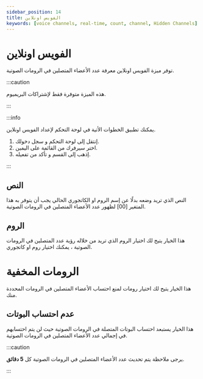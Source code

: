 ```yaml
---
sidebar_position: 14
title: الفويس اونلاين 
keywords: [voice channels, real-time, count, channel, Hidden Channels] 
---
```



# الفويس اونلاين 

توفر ميزة الفويس اونلاين معرفة عدد الأعضاء المتصلين في الرومات الصوتية.

:::caution 

هذه الميزة متوفرة فقط لإشتراكات البريميوم.

:::

:::info


يمكنك تطبيق الخطوات الأتية في لوحة التحكم لإعداد الفويس اونلاين.

1. إنتقل إلى لوحة التحكم و سجل دخولك. 
2. اختر سيرفرك من القائمة على اليمين.
3. إذهب إلى القسم و تأكد من تفعيله. 

:::

## النص

النص الذي تريد وضعه بدلًا عن إسم الروم او الكاتجوري الحالي يجب أن يتوفر به هذا المتغير [00] لظهور عدد الأعضاء المتصلين في الرومات الصوتية.

## الروم

هذا الخيار يتيح لك اختيار الروم الذي تريد من خلاله رؤية عدد المتصلين في الرومات الصوتية ، يمكنك اختيار روم او كاتجوري.

# الرومات المخفية

هذا الخيار يتيح لك اختيار رومات لمنع احتساب الأعضاء المتصلين في الرومات المحددة منك.

## عدم احتساب البوتات

هذا الخيار يستبعد احتساب البوتات المتصلة في الرومات الصوتية حيث لن يتم احتسابهم في إجمالي عدد الأعضاء المتصلين في الرومات الصوتية.

:::caution 

يرجى ملاحظة يتم تحديث عدد الأعضاء المتصلين في الرومات الصوتية كل **5 دقائق**.

:::
